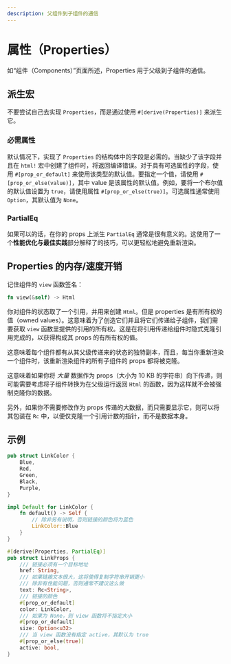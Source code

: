 ```yaml
---
description: 父组件到子组件的通信
---
```


# 属性（Properties）

如“组件（Components）”页面所述，Properties 用于父级到子组件的通信。

## 派生宏

不要尝试自己去实现 `Properties`，而是通过使用 `#[derive(Properties)]` 来派生它。

### 必需属性

默认情况下，实现了 `Properties` 的结构体中的字段是必需的。当缺少了该字段并且在 `html!` 宏中创建了组件时，将返回编译错误。对于具有可选属性的字段，使用 `#[prop_or_default]` 来使用该类型的默认值。要指定一个值，请使用 `#[prop_or_else(value)]`，其中 value 是该属性的默认值。例如，要将一个布尔值的默认值设置为 `true`，请使用属性 `#[prop_or_else(true)]`。可选属性通常使用 `Option`，其默认值为 `None`。

### PartialEq

如果可以的话，在你的 props 上派生 `PartialEq` 通常是很有意义的。这使用了一个**性能优化与最佳实践**部分解释了的技巧，可以更轻松地避免重新渲染。

## Properties 的内存/速度开销

记住组件的 `view` 函数签名：

```rust
fn view(&self) -> Html
```

你对组件的状态取了一个引用，并用来创建 `Html`。但是 properties 是有所有权的值（owned values）。这意味着为了创造它们并且将它们传递给子组件，我们需要获取 `view` 函数里提供的引用的所有权。这是在将引用传递给组件时隐式克隆引用完成的，以获得构成其 props 的有所有权的值。

这意味着每个组件都有从其父级传递来的状态的独特副本，而且，每当你重新渲染一个组件时，该重新渲染组件的所有子组件的 props 都将被克隆。

这意味着如果你将 _大量_ 数据作为 props（大小为 10 KB 的字符串）向下传递，则可能需要考虑将子组件转换为在父级运行返回 `Html` 的函数，因为这样就不会被强制克隆你的数据。

另外，如果你不需要修改作为 props 传递的大数据，而只需要显示它，则可以将其包装在 `Rc` 中，以便仅克隆一个引用计数的指针，而不是数据本身。

## 示例

```rust
pub struct LinkColor {
    Blue,
    Red,
    Green,
    Black,
    Purple,
}

impl Default for LinkColor {
    fn default() -> Self {
        // 除非另有说明，否则链接的颜色将为蓝色
        LinkColor::Blue
    }
}

#[derive(Properties, PartialEq)]
pub struct LinkProps {
    /// 链接必须有一个目标地址
    href: String,
    /// 如果链接文本很大，这将使得复制字符串开销更小
    /// 除非有性能问题，否则通常不建议这么做
    text: Rc<String>,
    /// 链接的颜色
    #[prop_or_default]
    color: LinkColor,
    /// 如果为 None，则 view 函数将不指定大小
    #[prop_or_default]
    size: Option<u32>
    /// 当 view 函数没有指定 active，其默认为 true
    #[prop_or_else(true)]
    active: bool,
}
```
